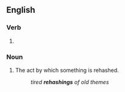 ==English==

===Verb===
{{head|en|verb form}}

# {{present participle of|rehash|lang=en|nocat=1}}

===Noun===
{{en-noun}}

# The act by which something is rehashed.
#: ''tired '''rehashings''' of old themes''